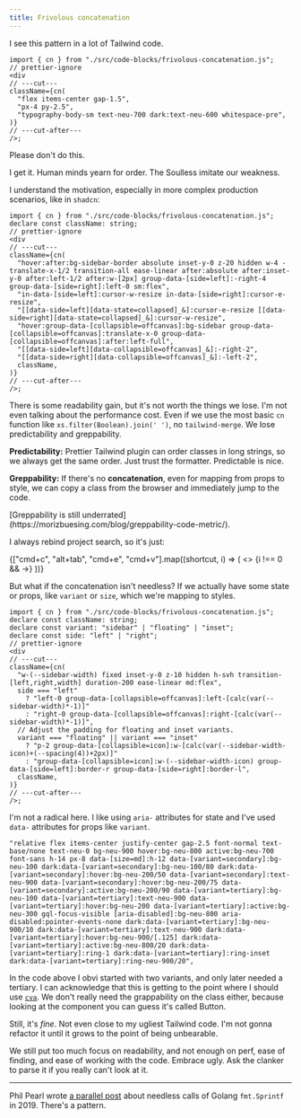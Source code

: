 ```yaml
---
title: Frivolous concatenation
---
```



I see this pattern in a lot of Tailwind code.

```tsx twoslash
import { cn } from "./src/code-blocks/frivolous-concatenation.js";
// prettier-ignore
<div
// ---cut---
className={cn(
  "flex items-center gap-1.5",
  "px-4 py-2.5",
  "typography-body-sm text-neu-700 dark:text-neu-600 whitespace-pre",
)}
// ---cut-after---
/>;
```

Please don't do this.

I get it. Human minds yearn for order. The Soulless imitate our weakness.

I understand the motivation, especially in more complex production scenarios,
like in `shadcn`:

```tsx line-numbers=293 twoslash github="https://github.com/shadcn-ui/ui/blob/ac306c60f569c342b6e0b3586867efd7a7658766/apps/v4/registry/new-york-v4/ui/sidebar.tsx#L293-L300"
import { cn } from "./src/code-blocks/frivolous-concatenation.js";
declare const className: string;
// prettier-ignore
<div
// ---cut---
className={cn(
  "hover:after:bg-sidebar-border absolute inset-y-0 z-20 hidden w-4 -translate-x-1/2 transition-all ease-linear after:absolute after:inset-y-0 after:left-1/2 after:w-[2px] group-data-[side=left]:-right-4 group-data-[side=right]:left-0 sm:flex",
  "in-data-[side=left]:cursor-w-resize in-data-[side=right]:cursor-e-resize",
  "[[data-side=left][data-state=collapsed]_&]:cursor-e-resize [[data-side=right][data-state=collapsed]_&]:cursor-w-resize",
  "hover:group-data-[collapsible=offcanvas]:bg-sidebar group-data-[collapsible=offcanvas]:translate-x-0 group-data-[collapsible=offcanvas]:after:left-full",
  "[[data-side=left][data-collapsible=offcanvas]_&]:-right-2",
  "[[data-side=right][data-collapsible=offcanvas]_&]:-left-2",
  className,
)}
// ---cut-after---
/>;
```

There is some readability gain, but it's not worth the things we lose. I'm not
even talking about the performance cost. Even if we use the most basic `cn`
function like `xs.filter(Boolean).join(' ')`, no `tailwind-merge`. We lose
predictability and greppability.

**Predictability:** Prettier Tailwind plugin can order classes in long strings,
so we always get the same order. Just trust the formatter. Predictable is nice.

**Greppability:** If there's no **concatenation**, even for mapping from props
to style, we can copy a class from the browser and immediately jump to the code.

<aside>
  [Greppability is still
  underrated](https://morizbuesing.com/blog/greppability-code-metric/).
</aside>

I always rebind project search, so it's just:

<div
  className="flex items-center gap-1"
  style={{
    marginTop: "-1.75rem",
  }}
>
  {["cmd+c", "alt+tab", "cmd+e", "cmd+v"].map((shortcut, i) => (
    <>
      {i !== 0 && <span className="translate-y-px opacity-60">→</span>}
      <Shortcut shortcut={shortcut} />
    </>
  ))}
</div>

But what if the concatenation isn't needless? If we actually have some state or
props, like `variant` or `size`, which we're mapping to styles.

```tsx line-numbers=231 twoslash github="https://github.com/shadcn-ui/ui/blob/ac306c60f569c342b6e0b3586867efd7a7658766/apps/v4/registry/new-york-v4/ui/sidebar.tsx#L231-L241"
import { cn } from "./src/code-blocks/frivolous-concatenation.js";
declare const className: string;
declare const variant: "sidebar" | "floating" | "inset";
declare const side: "left" | "right";
// prettier-ignore
<div
// ---cut---
className={cn(
  "w-(--sidebar-width) fixed inset-y-0 z-10 hidden h-svh transition-[left,right,width] duration-200 ease-linear md:flex",
  side === "left"
    ? "left-0 group-data-[collapsible=offcanvas]:left-[calc(var(--sidebar-width)*-1)]"
    : "right-0 group-data-[collapsible=offcanvas]:right-[calc(var(--sidebar-width)*-1)]",
  // Adjust the padding for floating and inset variants.
  variant === "floating" || variant === "inset"
    ? "p-2 group-data-[collapsible=icon]:w-[calc(var(--sidebar-width-icon)+(--spacing(4))+2px)]"
    : "group-data-[collapsible=icon]:w-(--sidebar-width-icon) group-data-[side=left]:border-r group-data-[side=right]:border-l",
  className,
)}
// ---cut-after---
/>;
```

I'm not a radical here. I like using `aria-` attributes for state and I've used
`data-` attributes for props like `variant`.

```tsx wrap github="https://github.com/graphql/graphql.github.io/blob/82ac0f2c1c53f0d50a6755a63eb19afbdc22a77c/src/app/conf/_design-system/button.tsx#L61"
"relative flex items-center justify-center gap-2.5 font-normal text-base/none text-neu-0 bg-neu-900 hover:bg-neu-800 active:bg-neu-700 font-sans h-14 px-8 data-[size=md]:h-12 data-[variant=secondary]:bg-neu-100 dark:data-[variant=secondary]:bg-neu-100/80 dark:data-[variant=secondary]:hover:bg-neu-200/50 data-[variant=secondary]:text-neu-900 data-[variant=secondary]:hover:bg-neu-200/75 data-[variant=secondary]:active:bg-neu-200/90 data-[variant=tertiary]:bg-neu-100 data-[variant=tertiary]:text-neu-900 data-[variant=tertiary]:hover:bg-neu-200 data-[variant=tertiary]:active:bg-neu-300 gql-focus-visible [aria-disabled]:bg-neu-800 aria-disabled:pointer-events-none dark:data-[variant=tertiary]:bg-neu-900/10 dark:data-[variant=tertiary]:text-neu-900 dark:data-[variant=tertiary]:hover:bg-neu-900/[.125] dark:data-[variant=tertiary]:active:bg-neu-800/20 dark:data-[variant=tertiary]:ring-1 dark:data-[variant=tertiary]:ring-inset dark:data-[variant=tertiary]:ring-neu-900/20",
```

In the code above I obvi started with two variants, and only later needed a
tertiary. I&nbsp;can acknowledge that this is getting to the point where I
should use [`cva`](https://github.com/joe-bell/cva). We don't really need the
grappability on the class either, because looking at the component you can guess
it's called Button.

Still, it's _fine_. Not even close to my ugliest Tailwind code. I'm not gonna
refactor it until it grows to the point of being unbearable.

We still put too much focus on readability, and not enough on perf, ease of
finding, and ease of working with the code. Embrace ugly. Ask the clanker to
parse it if you really can't look at it.

---

Phil Pearl wrote
[a parallel post](https://medium.com/swlh/bad-go-frivolous-sprintf-2ad28fedf1a0)
about needless calls of Golang `fmt.Sprintf` in 2019. There's a pattern.
